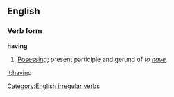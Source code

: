 ==English==

===Verb form===
'''having'''
# [[Posessing]]; present participle and gerund of ''to [[have]].''

[[Category:English irregular verbs]]
[[it:having]]
